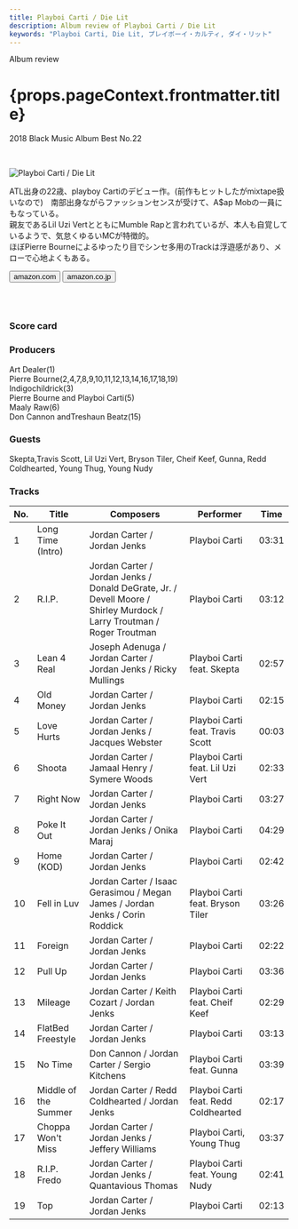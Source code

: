 ```yaml
---
title: Playboi Carti / Die Lit
description: Album review of Playboi Carti / Die Lit
keywords: "Playboi Carti, Die Lit, プレイボーイ・カルティ, ダイ・リット"
---
```





<p className="largeP">Album review</p>
<h1 className="h1--no--margin">{props.pageContext.frontmatter.title}</h1>
<p className="largeP">
  <Link to="/best50/2018/">2018 Black Music Album Best No.22</Link>
</p>

<br/>
<Row  className="image-card-group">
	<Column colMd={3} colLg={4} noGutterMdLeft="">
       <ImageCard>

![Playboi Carti / Die Lit](../../images/cd/playboicarti1L.jpg)

</ImageCard>
	</Column>
	<Column colMd={4} colLg={8} noGutterMdLeft="">
	  <p>
	    ATL出身の22歳、playboy Cartiのデビュー作。(前作もヒットしたがmixtape扱いなので)　南部出身ながらファッションセンスが受けて、A$ap Mobの一員にもなっている。
      <br/>親友であるLil Uzi VertとともにMumble Rapと言われているが、本人も自覚しているようで、気怠くゆるいMCが特徴的。
      <br/>ほぼPierre Bourneによるゆったり目でシンセ多用のTrackは浮遊感があり、メローで心地よくもある。
    </p>
    <div>
	    <Button className="button-right-mergin"  href="https://amzn.to/2YTuUPh" renderIcon={ArrowUpRight} size='sm' kind='primary'>
        amazon.com
      </Button>
      <Button className="button-right-mergin"  href="https://amzn.to/2YFGzRp" renderIcon={ArrowUpRight} size='sm' kind='secondary'>
        amazon.co.jp
      </Button>
	  </div>
	  <a style="display:inline-block;overflow:hidden;background:url(https://linkmaker.itunes.apple.com/ja-jp/lockup.svg?releaseDate=2018-05-11&kind=album&bubble=apple_music&style=mono-black) no-repeat;width:180px;height:45px;" href="https://geo.music.apple.com/jp/album/die-lit/1381553184?mt=1&app=music&ls=1&at=11lcug"></a>
    </Column>
</Row>
<Row >
  <Column colMd={4} colLg={4} noGutterMdLeft="">
    <div>
      <h3>Score card</h3>
	    <SliderJS1 value="1" />
      <SliderJS2 value="2" />
	    <SliderJS3 value="2" />
      <SliderJS4 value="8" />
    </div>
  </Column>
  <Column colMd={8} colLg={8} noGutterMdLeft="">
    <div>
      <h3>Producers</h3>
      <p>
        Art Dealer(1)
        <br/>Pierre Bourne(2,4,7,8,9,10,11,12,13,14,16,17,18,19)
        <br/>Indigochildrick(3)
        <br/>Pierre Bourne and Playboi Carti(5)
        <br/>Maaly Raw(6)
        <br/>Don Cannon andTreshaun Beatz(15)
      </p>
      <h3>Guests</h3>
      <p>
        Skepta,Travis Scott, Lil Uzi Vert, Bryson Tiler, Cheif Keef, Gunna, Redd Coldhearted, Young Thug, Young Nudy
      </p>
    </div>
  </Column>
</Row>

<h3>Tracks</h3>

| No. | Title                | Composers                                                                                                             | Performer                            | Time  |
| --- | -------------------- | --------------------------------------------------------------------------------------------------------------------- | ------------------------------------ | ----- |
| 1   | Long Time (Intro)    | Jordan Carter / Jordan Jenks                                                                                          | Playboi Carti                        | 03:31 |
| 2   | R.I.P.               | Jordan Carter / Jordan Jenks / Donald DeGrate, Jr. / Devell Moore / Shirley Murdock / Larry Troutman / Roger Troutman | Playboi Carti                        | 03:12 |
| 3   | Lean 4 Real          | Joseph Adenuga / Jordan Carter / Jordan Jenks / Ricky Mullings                                                        | Playboi Carti feat. Skepta           | 02:57 |
| 4   | Old Money            | Jordan Carter / Jordan Jenks                                                                                          | Playboi Carti                        | 02:15 |
| 5   | Love Hurts           | Jordan Carter / Jordan Jenks / Jacques Webster                                                                        | Playboi Carti feat. Travis Scott     | 00:03 |
| 6   | Shoota               | Jordan Carter / Jamaal Henry / Symere Woods                                                                           | Playboi Carti feat. Lil Uzi Vert     | 02:33 |
| 7   | Right Now            | Jordan Carter / Jordan Jenks                                                                                          | Playboi Carti                        | 03:27 |
| 8   | Poke It Out          | Jordan Carter / Jordan Jenks / Onika Maraj                                                                            | Playboi Carti                        | 04:29 |
| 9   | Home (KOD)           | Jordan Carter / Jordan Jenks                                                                                          | Playboi Carti                        | 02:42 |
| 10  | Fell in Luv          | Jordan Carter / Isaac Gerasimou / Megan James / Jordan Jenks / Corin Roddick                                          | Playboi Carti feat. Bryson Tiler     | 03:26 |
| 11  | Foreign              | Jordan Carter / Jordan Jenks                                                                                          | Playboi Carti                        | 02:22 |
| 12  | Pull Up              | Jordan Carter / Jordan Jenks                                                                                          | Playboi Carti                        | 03:36 |
| 13  | Mileage              | Jordan Carter / Keith Cozart / Jordan Jenks                                                                           | Playboi Carti feat. Cheif Keef       | 02:29 |
| 14  | FlatBed Freestyle    | Jordan Carter / Jordan Jenks                                                                                          | Playboi Carti                        | 03:13 |
| 15  | No Time              | Don Cannon / Jordan Carter / Sergio Kitchens                                                                          | Playboi Carti feat. Gunna            | 03:39 |
| 16  | Middle of the Summer | Jordan Carter / Redd Coldhearted / Jordan Jenks                                                                       | Playboi Carti feat. Redd Coldhearted | 02:17 |
| 17  | Choppa Won't Miss    | Jordan Carter / Jordan Jenks / Jeffery Williams                                                                       | Playboi Carti, Young Thug            | 03:37 |
| 18  | R.I.P. Fredo         | Jordan Carter / Jordan Jenks / Quantavious Thomas                                                                     | Playboi Carti feat. Young Nudy       | 02:41 |
| 19  | Top                  | Jordan Carter / Jordan Jenks                                                                                          | Playboi Carti                        | 02:13 |
